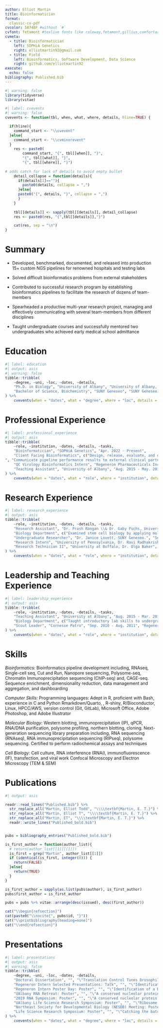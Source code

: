 ---
author: Elliot Martin
title: Bioinformatician
format:
  classic-cv-pdf
cvcolor: 58748F #without `#`
cvfont: fetamont #texlive fonts like raleway,fetamont,gillius,comfortaa
cvmeta:
  - title: Bioinformatician
    left: SOPHiA Genetics
    right: elliotmartin92@gmail.com
  - title: Field
    left: Bioinformatics, Software Development, Data Science
    right: github.com/elliotmartin92
execute:
  echo: false
bibliography: Published.bib
---

```{r setup}
#| warning: false
library(tidyverse)
library(vitae)
```

```{r}
#| label: cvevents
#| warning: false
cvevents <- function(tbl, when, what, where, details, hline=TRUE) {

  if(hline){
    command_start <- "\\cvevent"
  }else{
    command_start <- "\\cvminorevent"
  }
    res <- paste0(
        command_start, "{", tbl[[when]], "}", 
        "{", tbl[[what]], "}",
        "{", tbl[[where]], "}")
    
# adds catch for lack of details to avoid empty bullet
    detail_collapse = function(details){
      if(details[1]==""){
        paste0(details, collapse = ",")
      }else{
      paste0("{", details, "}", collapse = ",")
      }
    }
    
    tbl[[details]] <- sapply(tbl[[details]], detail_collapse)
    res <- paste0(res, "{",tbl[[details]],"}")

    cat(res, sep = "\n")
}
```

# Summary

* Developed, benchmarked, documented, and released into production 15+ custom NGS pipelines for renowned hospitals and testing labs

* Solved difficult bioinformatics problems from external stakeholders

* Contributed to successful research program by establishing bioinformatics pipelines to facilitate the research of dozens of team-members

* Spearheaded a productive multi-year research project, managing and effectively communicating with several team-members from different disciplines

* Taught undergraduate courses and successfully mentored two undergraduates who achieved early medical school admittance


# Education

```{r}
#| label: education
#| output: asis
#| warning: false
tibble::tribble(
    ~degree, ~uni, ~loc, ~dates, ~details,
    "Ph.D. in Biology", "University of Albany", "University of Albany, Albany, NY", "Aug. 2015 - Mar. 2022", c("Dissertation Advisors: Prashanth Rangan PhD \\& Gabriele Fuchs PhD", "Dissertation Title: Post-transcriptional control underlies germline stem cell differentiation and entry into meiosis in the female Drosophila."),
    "Bachelor of Science, Biochemistry", "SUNY Geneseo", "SUNY Geneseo, Geneseo, NY", "Aug. 2011 - May. 2015", c("")
) %>%
    cvevents(when = "dates", what = "degree", where = "loc", details = "details")
```

# Professional Experience

```{r}
#| label: professional_experience
#| output: asis
tibble::tribble(
    ~role, ~institution, ~dates, ~details, ~tasks,
    "Bioinformatician", "SOPHiA Genetics", "Apr. 2022 - Present",
    "Client Facing Bioinformatics", c("Design, release, evaluate, and document targeted gene panels and analysis pipelines to effectively identify clinically relevant genomic alterations", "Analyze and summarize various types of NGS data to clients (e.g., SNPs/INDELs, CNV, RNA fusion, and PGx alleles)
", "Communicate pipeline performance results to external clinical partners"),
    "QC Virology Bioinformatics Intern", "Regeneron Pharmaceuticals Inc.", "Jun. - Aug. 2020", "Regeneron Pharmaceuticals Inc.", c("Established bioinformatics pipelines for Nanopore direct RNA-seq for differential gene expression and differential isoform usage", "Developed an R Shiny application for non-bioinformaticians to process their data"),
    "Teaching Assistant", "University of Albany", "Aug. 2015 - May. 2019", "Department of Biology", c("Taught basic introductory lab skills to undergraduates and distilled principles of genetics and fostered discussions on genetics and ethics"),
) %>%
    cvevents(when = "dates", what = "role", where = "institution", details = "tasks")
```

# Research Experience

```{r}
#| label: research_experience
#| output: asis
tibble::tribble(
    ~role, ~institution, ~dates, ~details, ~tasks,
    "Research Assistant", "Dr. Prash Rangan \\& Dr. Gaby Fuchs, University at Albany", "Aug. 2015 - Mar. 2022",
    "Biology Department", c("Examined stem cell biology by applying molecular, biochemical, and bioinformatic methods to understand the tissue specific nature of ribosomopathies", "Established bioinformatics pipelines and scripts that are utilized by non-programmers to allow dozens of team-members to rapidly process data", "Used R-Shiny to develop interactive tools to integrate RNAseq, polysome-seq, and single-cell seq data of differentiating stem cells"),
    "Undergraduate Researcher", "Dr. Janice Lovett, SUNY Geneseo.", "Sep. 2014 - May 2015", "Regeneron Pharmaceuticals Inc.", c("Established bioinformatics pipelines for Nanopore direct RNA-seq for differential gene expression and differential isoform usage", "Developed an R Shiny application for non-bioinformaticians to process their data"),
    "Research Intern", "University of Pennsylvania, Dr. Ravi Radhakrishnan", "May 2014 - Aug. 2014", "Department of Biology", c("Molecular modeling of cell membrane to investigate membrane curvature sensing"),
    "Research Technician II", "University at Buffalo, Dr. Olga Baker", "Dec. 2012 - Jan. 2013", "Department of Biology", c("Investigated effects of Sjogren's disease on occludens junctions the salivary gland through both biochemical means and fluorescence microscopy"),
) %>%
    cvevents(when = "dates", what = "role", where = "institution", details = "tasks")
```

# Leadership and Teaching Experience

```{r}
#| label: leadership_experience
#| output: asis
tibble::tribble(
    ~role, ~institution, ~dates, ~details, ~tasks,
    "Teaching Assistant", "University at Albany", "Aug. 2015 - Mar. 2019",
    "Biology Department", c("Taught introductory lab skills to undergraduates", "Distilled principles of genetics and fostered discussions on genetics and ethics"),
    "Scout Leader", "Cornesse Patro", "Sep. 2010 - Aug. 2011", "Regeneron Pharmaceuticals Inc.", c("Guided and supervised children with outdoor activities and games")
) %>%
    cvevents(when = "dates", what = "role", where = "institution", details = "tasks")
```

# Skills
*Bioinformatics:*
Bioinformatics pipeline development including, RNAseq, Single-cell seq, Cut and Run, Nanopore sequencing, Polysome-seq, Chromatin Immunoprecipitation sequencing (ChIP-seq) and, CAGE-seq. Sequence enrichment, dimensionality reduction, data management and aggregation, and dashboarding
\newline

*Computer Skills:*
Programming languages: Adept in R, proficient with Bash, experience in C and Python 
Rmarkdown/Quarto, \LaTeX, R-shiny, R/Bioconductor, Linux, HPCC/AWS, version control (Git, GitLab), Microsoft Office, Adobe Photoshop, and Adobe Illustrator
\newline

*Molecular Biology:*
Western blotting, immunoprecipitation (IP), qPCR, RNA/DNA purification, polysome profiling, northern blotting, cloning. Next-generation sequencing library preparation including, RNA sequencing (RNAseq), RNA immunoprecipitation sequencing (RIPseq), polysome sequencing. Certified to perform radiochemical assays and techniques
\newline

*Cell Biology:*
Cell culture, RNA interference (RNAi), immunofluorescence (IF), transfection, and viral work
Confocal Microscopy and Electron Microscopy (TEM & SEM)

# Publications
```{r}
#| output: asis

readr::read_lines("Published.bib") %>% 
  str_replace_all("Martin, Elliot Todd", "\\\\textbf{Martin, E. T.}") %>% 
  str_replace_all("Martin, Elliot T", "\\\\textbf{Martin, E. T.}") %>% 
  str_replace_all("Martin, ET", "\\\\textbf{Martin, E. T.}") %>% 
  readr::write_lines("Published_bold.bib") 


pubs = bibliography_entries("Published_bold.bib")

is_first_author = function(author_list){
  # return(author_list[[1]][[1]])
  is_first = grep("Martin", author_list[[1]])
  if (identical(is_first, integer(0))) {
    return(FALSE)
  }else{
    return(TRUE)
  }
}

is_first_author = sapply(as.list(pubs$author), is_first_author)
pubs$first_author = is_first_author

pubs = pubs %>% vitae::arrange(desc(issued), desc(first_author))

cat("\\begin{refsection}")
cat(paste0("\\nocite{", pubs$id, "}"))
cat("\\printbibliography[heading=none]")
cat("\\end{refsection}")
```

# Presentations

```{r}
#| label: presentations
#| output: asis
#| warning: false
tibble::tribble(
    ~degree, ~uni, ~loc, ~dates, ~details,
    "Doctoral Dissertation", "", "\"Translation Control Tunes Drosophila Oogenesis\"", "May 2022", c("Recieved Distinguished Doctoral Dissertation Award"),
    "Regeneron Intern Selected Presentations: Talk", "", "\"Identification of a Biomarker Suite for Viral Infection Using Nanopore Sequencing", "Aug. 2020", c(""),
    "Regeneron Intern Poster Day: Poster", "", "\"Identification of a Biomarker Suite for Viral Infection Using Nanopore Sequencing", "Aug. 2020", c(""),
    "UAlbany RNA Retreat: Poster", "", "\"A conserved nucleolar protein acts as a ribosome concentration sensor and controls stem cell differentiation via p53 in Drosophila", "Aug. 2019", c(""),
    "2019 RNA Symposium: Poster", "", "\"A conserved nucleolar protein acts as a ribosome concentration sensor and controls stem cell differentiation via p53 in Drosophila", "Mar. 2019", c(""),
    "UAlbany Life Science Research Symposium: Poster", "", "\"Ribosome levels regulate germline stem cell differentiation in Drosophila", "Oct. 2019", c(""),
    "Northeast Society for Developmental Biology (NESDB) Meeting: Poster", "", "\"Differential Ribosome Requirement During Germline Stem-Cell Differentiation", "Apr. 2018", c(""),
    "Life Science Research Symposium: Poster", "", "\"Catching the baton: dual modes of RNA regulation in late oogenesis ensures establishment of the next generation", "Apr. 2016", c(""),
) %>%
    cvevents(when = "dates", what = "degree", where = "loc", details = "details", hline = FALSE)
```


